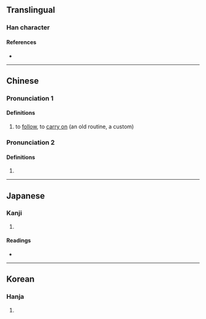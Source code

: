 {{character info/new}}
==Translingual==

===Han character===
{{Han char|rn=9|rad=人|as=17|sn=19|four=20232|canj=OYRV|ids=⿰亻襄}}

====References====
* {{Han ref|kx=0121.270|dkj=01297|dj=0256.130|hdz=10237.120|uh=5134|ud=20788|bh=F1EB|bd=61931}}

----

==Chinese==
{{zh-forms}}

===Pronunciation 1===
{{zh-pron
|m=ráng
|m-s=
|dg=
|c=joeng4
|c-t=
|g=
|h=pfs=
|j=
|mb=
|md=
|mn=jiông
|mn-t=
|w=
|x=
|mc=y
|oc=y
|cat=v
}}

====Definitions====
{{zh-hanzi}}

# to [[follow]], to [[carry on]] (an old routine, a custom)

===Pronunciation 2===
{{zh-pron
|m=xiāng
|mn=siong
|cat=
}}

====Definitions====
{{zh-hanzi}}

# {{zh-only|儴佯|[[wander]] [[around]], [[linger]]}}

----

==Japanese==

===Kanji===
{{ja-kanji|grade=|rs=人17}}

# {{rfdef|ja|sort=人17}}

====Readings====
* {{ja-readings|on=[[しょう]] (shō), [[そう]] (sō)|kun=[[よる]] (yoru), [[さまよう]] (samayou)}}

----

==Korean==

===Hanja===
{{ko-hanja|hangeul=상|rv=sang|mr=sang}}

# {{rfdef|ko|sort=人17}}